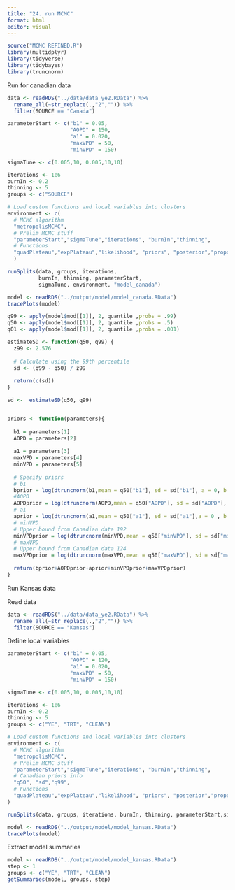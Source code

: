 ```yaml
---
title: "24. run MCMC"
format: html
editor: visual
---
```


```r
source("MCMC REFINED.R")
library(multidplyr)
library(tidyverse)
library(tidybayes)
library(truncnorm)
```

Run for canadian data

```r
data <- readRDS("../data/data_ye2.RData") %>% 
  rename_all(~str_replace(.,"2","")) %>% 
  filter(SOURCE == "Canada")
```

```r
parameterStart <- c("b1" = 0.05,
                    "AOPD" = 150,
                    "a1" = 0.020,
                    "maxVPD" = 50,
                    "minVPD" = 150)

sigmaTune <- c(0.005,10, 0.005,10,10)

iterations <- 1e6
burnIn <- 0.2
thinning <- 5
groups <- c("SOURCE")

# Load custom functions and local variables into clusters
environment <- c( 
  # MCMC algorithm
  "metropolisMCMC",
  # Prelim MCMC stuff
  "parameterStart","sigmaTune","iterations", "burnIn","thinning", 
  # Functions
  "quadPlateau","expPlateau","likelihood", "priors", "posterior","proposalFunction"
  )
```

```r
runSplits(data, groups, iterations,
          burnIn, thinning, parameterStart,
          sigmaTune, environment, "model_canada")
```

```r
model <- readRDS("../output/model/model_canada.RData")
tracePlots(model)

q99 <- apply(model$mod[[1]], 2, quantile ,probs = .99)
q50 <- apply(model$mod[[1]], 2, quantile ,probs = .5)
q01 <- apply(model$mod[[1]], 2, quantile ,probs = .001)

estimateSD <- function(q50, q99) {
  z99 <- 2.576
  
  # Calculate using the 99th percentile
  sd <- (q99 - q50) / z99
  
  return(c(sd))
}

sd <-  estimateSD(q50, q99)


priors <- function(parameters){
  
  b1 = parameters[1]
  AOPD = parameters[2]
  
  a1 = parameters[3]
  maxVPD = parameters[4]
  minVPD = parameters[5]
  
  # Specify priors
  # b1
  bprior = log(dtruncnorm(b1,mean = q50["b1"], sd = sd["b1"], a = 0, b = 0.2))
  #AOPD
  AOPDprior = log(dtruncnorm(AOPD,mean = q50["AOPD"], sd = sd["AOPD"], a = 10, b = 200 ))
  # a1
  aprior = log(dtruncnorm(a1,mean = q50["a1"], sd = sd["a1"],a = 0 , b = q99["a1"]))
  # minVPD
  # Upper bound from Canadian data 192
  minVPDprior = log(dtruncnorm(minVPD,mean = q50["minVPD"], sd = sd["minVPD"],a = 0, b = q99["minVPD"]))
  # maxVPD
  # Upper bound from Canadian data 124
  maxVPDprior = log(dtruncnorm(maxVPD,mean = q50["maxVPD"], sd = sd["maxVPD"],a = 0, b = q99["maxVPD"]))
  
  return(bprior+AOPDprior+aprior+minVPDprior+maxVPDprior)
}
```

Run Kansas data

Read data

```r
data <- readRDS("../data/data_ye2.RData") %>% 
  rename_all(~str_replace(.,"2","")) %>% 
  filter(SOURCE == "Kansas")
```

Define local variables

```r
parameterStart <- c("b1" = 0.05,
                    "AOPD" = 120,
                    "a1" = 0.020,
                    "maxVPD" = 50,
                    "minVPD" = 150)

sigmaTune <- c(0.005,10, 0.005,10,10)

iterations <- 1e6
burnIn <- 0.2
thinning <- 5
groups <- c("YE", "TRT", "CLEAN")

# Load custom functions and local variables into clusters
environment <- c( 
  # MCMC algorithm
  "metropolisMCMC",
  # Prelim MCMC stuff
  "parameterStart","sigmaTune","iterations", "burnIn","thinning",
  # Canadian priors info
  "q50", "sd","q99",
  # Functions
  "quadPlateau","expPlateau","likelihood", "priors", "posterior","proposalFunction"
)
```


```r
runSplits(data, groups, iterations, burnIn, thinning, parameterStart,sigmaTune, environment, filename = "model_kansas")
```


```r
model <- readRDS("../output/model/model_kansas.RData")
tracePlots(model)
```

Extract model summaries

```r
model <- readRDS("../output/model/model_kansas.RData")
step <- 1
groups <- c("YE", "TRT", "CLEAN")
getSummaries(model, groups, step)

```



